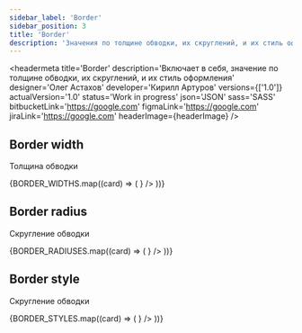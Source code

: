 ```yaml
---
sidebar_label: 'Border'
sidebar_position: 3
title: 'Border'
description: 'Значения по толщине обводки, их скруглений, и их стиль оформления'
---
```




<headermeta
  title='Border'
  description='Включает в себя, значение по толщине обводки, их скруглений, и их стиль оформления'
  designer='Олег Астахов'
  developer='Кирилл Артуров'
  versions={['1.0']}
  actualVersion='1.0'
  status='Work in progress'
  json='JSON'
  sass='SASS'
  bitbucketLink='https://google.com'
  figmaLink='https://google.com'
  jiraLink='https://google.com'
  headerImage={headerImage}
/>

## Border width

Толщина обводки

<docviewport>
  <examples cols={3}>
    {BORDER_WIDTHS.map((card) => (
      <example key={card.name} exampleCode={card.exampleCode}>
        <Card {...card} valueComp={<Border style={card.valueStyle} />} />
      </example>
    ))}
  </examples>
</docviewport>

<divider />

## Border radius

Скругление обводки

<docviewport>
  <examples cols={3}>
    {BORDER_RADIUSES.map((card) => (
      <example key={card.name} exampleCode={card.exampleCode}>
        <Card {...card} valueComp={<Border style={card.valueStyle} />} />
      </example>
    ))}
  </examples>
</docviewport>

<divider />

## Border style

Скругление обводки

<docviewport>
  <examples cols={2}>
    {BORDER_STYLES.map((card) => (
      <example key={card.name} exampleCode={card.exampleCode}>
        <Card {...card} valueComp={<Border style={card.valueStyle} />} />
      </example>
    ))}
  </examples>
</docviewport>

<divider marginTop={128} marginBottom={0} />
